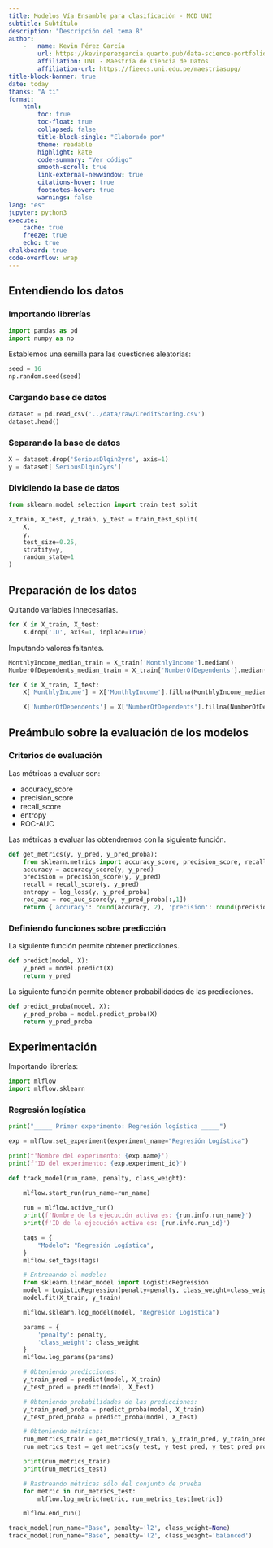 ```yaml
---
title: Modelos Vía Ensamble para clasificación - MCD UNI
subtitle: Subtítulo
description: "Descripción del tema 8"
author:
    -   name: Kevin Pérez García
        url: https://kevinperezgarcia.quarto.pub/data-science-portfolio/
        affiliation: UNI - Maestría de Ciencia de Datos
        affiliation-url: https://fieecs.uni.edu.pe/maestriasupg/
title-block-banner: true
date: today
thanks: "A ti"
format:
    html:
        toc: true
        toc-float: true
        collapsed: false
        title-block-single: "Elaborado por"
        theme: readable
        highlight: kate
        code-summary: "Ver código"
        smooth-scroll: true
        link-external-newwindow: true
        citations-hover: true
        footnotes-hover: true
        warnings: false
lang: "es"
jupyter: python3
execute: 
    cache: true
    freeze: true
    echo: true
chalkboard: true
code-overflow: wrap
---
```


## Entendiendo los datos

### Importando librerías

```python
import pandas as pd
import numpy as np
```

Establemos una semilla para las cuestiones aleatorias:

```python
seed = 16
np.random.seed(seed)
```

### Cargando base de datos

```python
dataset = pd.read_csv('../data/raw/CreditScoring.csv')
dataset.head()
```

### Separando la base de datos

```python
X = dataset.drop('SeriousDlqin2yrs', axis=1)
y = dataset['SeriousDlqin2yrs']
```

### Dividiendo la base de datos

```python
from sklearn.model_selection import train_test_split

X_train, X_test, y_train, y_test = train_test_split(
    X,
    y,
    test_size=0.25,
    stratify=y,
    random_state=1
)
```

## Preparación de los datos

Quitando variables innecesarias.

```python
for X in X_train, X_test:
    X.drop('ID', axis=1, inplace=True)
```

Imputando valores faltantes.

```python
MonthlyIncome_median_train = X_train['MonthlyIncome'].median()
NumberOfDependents_median_train = X_train['NumberOfDependents'].median()

for X in X_train, X_test:
    X['MonthlyIncome'] = X['MonthlyIncome'].fillna(MonthlyIncome_median_train)

    X['NumberOfDependents'] = X['NumberOfDependents'].fillna(NumberOfDependents_median_train)
```

## Preámbulo sobre la evaluación de los modelos

### Criterios de evaluación

Las métricas a evaluar son:

* accuracy_score
* precision_score
* recall_score
* entropy
* ROC-AUC

Las métricas a evaluar las obtendremos con la siguiente función.

```python
def get_metrics(y, y_pred, y_pred_proba):
    from sklearn.metrics import accuracy_score, precision_score, recall_score, log_loss, roc_auc_score
    accuracy = accuracy_score(y, y_pred)
    precision = precision_score(y, y_pred)
    recall = recall_score(y, y_pred)
    entropy = log_loss(y, y_pred_proba)
    roc_auc = roc_auc_score(y, y_pred_proba[:,1])
    return {'accuracy': round(accuracy, 2), 'precision': round(precision, 2), 'recall': round(recall, 2), 'entropy': round(entropy, 2), 'roc-auc': round(roc_auc, 2)}
```

### Definiendo funciones sobre predicción

La siguiente función permite obtener predicciones.

```python
def predict(model, X):
    y_pred = model.predict(X)
    return y_pred
```

La siguiente función permite obtener probabilidades de las predicciones.

```python
def predict_proba(model, X):
    y_pred_proba = model.predict_proba(X)
    return y_pred_proba
```

## Experimentación

Importando librerías:

```python
import mlflow
import mlflow.sklearn
```

### Regresión logística

```python
print("_____ Primer experimento: Regresión logística _____")

exp = mlflow.set_experiment(experiment_name="Regresión Logística")

print(f'Nombre del experimento: {exp.name}')
print(f'ID del experimento: {exp.experiment_id}')
```

```python
def track_model(run_name, penalty, class_weight):
    
    mlflow.start_run(run_name=run_name)

    run = mlflow.active_run()
    print(f'Nombre de la ejecución activa es: {run.info.run_name}')
    print(f'ID de la ejecución activa es: {run.info.run_id}')

    tags = {
        "Modelo": "Regresión Logística",
    }
    mlflow.set_tags(tags)

    # Entrenando el modelo:
    from sklearn.linear_model import LogisticRegression
    model = LogisticRegression(penalty=penalty, class_weight=class_weight)
    model.fit(X_train, y_train)

    mlflow.sklearn.log_model(model, "Regresión Logística")

    params = {
        'penalty': penalty,
        'class_weight': class_weight
    }
    mlflow.log_params(params)

    # Obteniendo predicciones:
    y_train_pred = predict(model, X_train)
    y_test_pred = predict(model, X_test)

    # Obteniendo probabilidades de las predicciones:
    y_train_pred_proba = predict_proba(model, X_train)
    y_test_pred_proba = predict_proba(model, X_test)

    # Obteniendo métricas:
    run_metrics_train = get_metrics(y_train, y_train_pred, y_train_pred_proba)
    run_metrics_test = get_metrics(y_test, y_test_pred, y_test_pred_proba)

    print(run_metrics_train)
    print(run_metrics_test)

    # Rastreando métricas sólo del conjunto de prueba
    for metric in run_metrics_test:
        mlflow.log_metric(metric, run_metrics_test[metric])

    mlflow.end_run()
```

```python
track_model(run_name="Base", penalty='l2', class_weight=None)
track_model(run_name="Base", penalty='l2', class_weight='balanced')
```